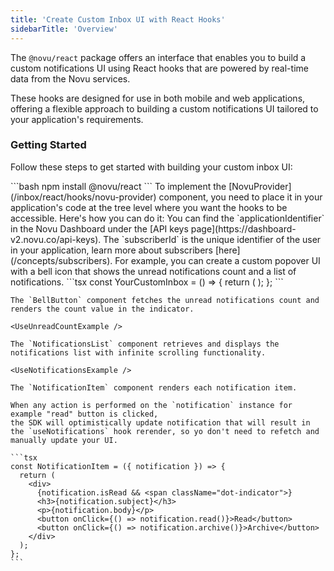 ```yaml
---
title: 'Create Custom Inbox UI with React Hooks'
sidebarTitle: 'Overview'
---
```



The `@novu/react` package offers an interface that enables you to build a custom notifications UI using React hooks that are powered by real-time data from the Novu services.

These hooks are designed for use in both mobile and web applications, offering a flexible approach to building a custom notifications UI tailored to your application's requirements.

### Getting Started

Follow these steps to get started with building your custom inbox UI:

<Steps>
  <Step title="Install the @novu/react package">
    ```bash 
    npm install @novu/react 
    ```
  </Step>
  <Step title="Implement the NovuProvider">
    To implement the [NovuProvider](/inbox/react/hooks/novu-provider) component, you need to place it in your application's code at the tree level where you want the hooks to be accessible. Here's how you can do it:
    <NovuProviderExample />
    <Tip>
      You can find the `applicationIdentifier` in the Novu Dashboard under the [API
      keys page](https://dashboard-v2.novu.co/api-keys). The `subscriberId` is the
      unique identifier of the user in your application, learn more about
      subscribers [here](/concepts/subscribers).
    </Tip>

  </Step>
  <Step title="Create the custom Inbox UI">
    For example, you can create a custom popover UI with a bell icon that shows the unread notifications count and a list of notifications.
    ```tsx 
    const YourCustomInbox = () => {
      return (
        <Popover.Root open={...} onOpenChange={...}>
          <Popover.Trigger>
            <BellButton />
          </Popover.Trigger>
          <Popover.Content>
            <NotificationsList />
          </Popover.Content>
        </Popover.Root>
      );
    };
    ```

    The `BellButton` component fetches the unread notifications count and renders the count value in the indicator.

    <UseUnreadCountExample />

    The `NotificationsList` component retrieves and displays the notifications list with infinite scrolling functionality.

    <UseNotificationsExample />

    The `NotificationItem` component renders each notification item.

    When any action is performed on the `notification` instance for example "read" button is clicked,
    the SDK will optimistically update notification that will result in the `useNotifications` hook rerender, so yo don't need to refetch and manually update your UI.

    ```tsx
    const NotificationItem = ({ notification }) => {
      return (
        <div>
          {notification.isRead && <span className="dot-indicator">}
          <h3>{notification.subject}</h3>
          <p>{notification.body}</p>
          <button onClick={() => notification.read()}>Read</button>
          <button onClick={() => notification.archive()}>Archive</button>
        </div>
      );
    };
    ```

  </Step>
</Steps>
